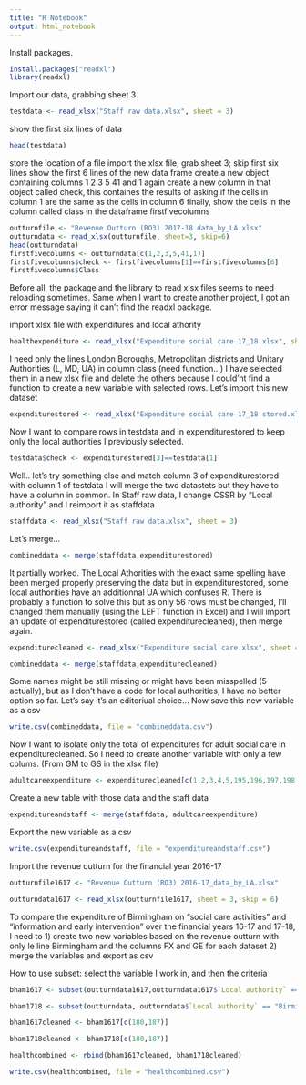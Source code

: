 ---
title: "R Notebook"
output: html_notebook
---

Install packages.

```{r}
install.packages("readxl")
library(readxl)
```


Import our data, grabbing sheet 3.

```{r}
testdata <- read_xlsx("Staff raw data.xlsx", sheet = 3)
```


show the first six lines of data
```{r}
head(testdata)
```

store the location of a file
import the xlsx file, grab sheet 3; skip first six lines
show the first 6 lines of the new data frame
create a new object containing columns 1 2 3 5 41 and 1 again
create a new column in that object called check, this containes the results of asking if the cells in column 1 are the same as the cells in column 6
finally, show the cells in the column called class in the dataframe firstfivecolumns

```{r}
outturnfile <- "Revenue Outturn (RO3) 2017-18 data_by_LA.xlsx"
outturndata <- read_xlsx(outturnfile, sheet=3, skip=6)
head(outturndata)
firstfivecolumns <- outturndata[c(1,2,3,5,41,1)]
firstfivecolumns$check <- firstfivecolumns[1]==firstfivecolumns[6]
firstfivecolumns$Class
```

Before all, the package and the library to read xlsx files seems to need reloading sometimes. Same when I want to create another project, I got an error message saying it can't find the readxl package.

import xlsx file with expenditures and local athority

```{r}
healthexpenditure <- read_xlsx("Expenditure social care 17_18.xlsx", sheet = 3, skip = 6)
```

I need only the lines London Boroughs, Metropolitan districts and Unitary Authorities (L, MD, UA) in column class (need function...)
I have selected them in a new xlsx file and delete the others because I could'nt find a function to create a new variable with selected rows.
Let's import this new dataset

```{r}
expenditurestored <- read_xlsx("Expenditure social care 17_18 stored.xlsx", sheet = 3, skip = 6)
```

Now I want to compare rows in testdata and in expenditurestored to keep only the local authorities I previously selected.

```{r}
testdata$check <- expenditurestored[3]==testdata[1]
```

Well.. let's try something else and match column 3 of expenditurestored with column 1 of testdata
I will merge the two datastets but they have to have a column in common. In Staff raw data, I change CSSR by "Local authority" and I reimport it as staffdata

```{r}
staffdata <- read_xlsx("Staff raw data.xlsx", sheet = 3)
```

Let's merge...

```{r}
combineddata <- merge(staffdata,expenditurestored)
```

It partially worked. The Local Athorities with the exact same spelling have been merged properly preserving the data but in expenditurestored, some local authorities have an additionnal UA which confuses R. There is probably a function to solve this but as only 56 rows must be changed, I'll changed them manually (using the LEFT function in Excel) and I will import an update of expenditurestored (called expenditurecleaned), then merge again.

```{r}
expenditurecleaned <- read_xlsx("Expenditure social care.xlsx", sheet = 3, skip = 6)
```

```{r}
combineddata <- merge(staffdata,expenditurecleaned)
```

Some names might be still missing or might have been misspelled (5 actually), but as I don't have a code for local authorities, I have no better option so far. Let's say it's an editoriual choice...
Now save this new variable as a csv

```{r}
write.csv(combineddata, file = "combineddata.csv")
```

Now I want to isolate only the total of expenditures for adult social care in expenditurecleaned. So I need to create another variable with only a few colums. (From GM to GS in the xlsx file)

```{r}
adultcareexpenditure <- expenditurecleaned[c(1,2,3,4,5,195,196,197,198,199,200,201)]
```

Create a new table with those data and the staff data

```{r}
expenditureandstaff <- merge(staffdata, adultcareexpenditure)
```

Export the new variable as a csv

```{r}
write.csv(expenditureandstaff, file = "expenditureandstaff.csv")
```

Import the revenue outturn for the financial year 2016-17

```{r}
outturnfile1617 <- "Revenue Outturn (RO3) 2016-17_data_by_LA.xlsx"
```

```{r}
outturndata1617 <- read_xlsx(outturnfile1617, sheet = 3, skip = 6)
```

To compare the expenditure of Birmingham on "social care activities" and "information and early intervention" over the financial years 16-17 and 17-18, I need to
1) create two new variables based on the revenue outturn with only le line Birmingham and the columns FX and GE for each dataset
2) merge the variables and export as csv


How to use subset: select the variable I work in, and then the criteria
```{r}
bham1617 <- subset(outturndata1617,outturndata1617$`Local authority` == "Birmingham")
```

```{r}
bham1718 <- subset(outturndata, outturndata$`Local authority` == "Birmingham")
```

```{r}
bham1617cleaned <- bham1617[c(180,187)]
```

```{r}
bham1718cleaned <- bham1718[c(180,187)]
```

```{r}
healthcombined <- rbind(bham1617cleaned, bham1718cleaned)
```

```{r}
write.csv(healthcombined, file = "healthcombined.csv")
```

